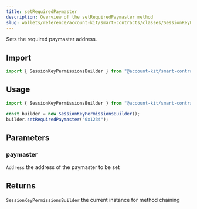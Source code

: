 ```yaml
---
title: setRequiredPaymaster
description: Overview of the setRequiredPaymaster method
slug: wallets/reference/account-kit/smart-contracts/classes/SessionKeyPermissionsBuilder/setRequiredPaymaster
---
```




Sets the required paymaster address.

## Import

```ts
import { SessionKeyPermissionsBuilder } from "@account-kit/smart-contracts";
```

## Usage

```ts
import { SessionKeyPermissionsBuilder } from "@account-kit/smart-contracts";

const builder = new SessionKeyPermissionsBuilder();
builder.setRequiredPaymaster("0x1234");
```

## Parameters

### paymaster

`Address`
the address of the paymaster to be set

## Returns

`SessionKeyPermissionsBuilder`
the current instance for method chaining
